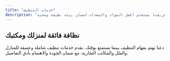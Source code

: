 ```yaml
---
title: "خدمات التنظيف"
description: "خدمات تنظيف احترافية للمنازل والمكاتب. فريقنا يستخدم أفضل المواد والمعدات لضمان بيئة نظيفة وصحية."
---
```


## نظافة فائقة لمنزلك ومكتبك

دعنا نهتم بمهام التنظيف بينما تستمتع بوقتك. نقدم خدمات تنظيف شاملة وعميقة للمنازل والفلل والمكاتب التجارية، مع ضمان الجودة والاهتمام بأدق التفاصيل.
